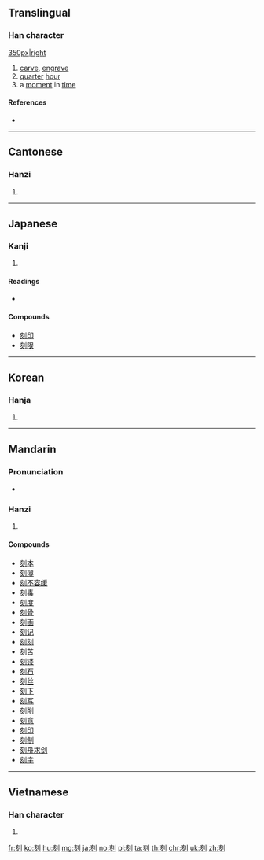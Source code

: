 ==Translingual==

===Han character===
[[image:刻-bw.png|350px|right]]
{{Han char|rn=18|rad=刀|as=06|sn=8|four=02800|canj=YOLN|ids=⿰亥刂}}

# [[carve]], [[engrave]]
# [[quarter]] [[hour]]
# a [[moment]] in [[time]]

====References====
* {{Han ref|kx=0139.140|dkj=01970|dj=0316.050|hdz=10337.020|uh=523B|ud=21051|bh=A8E8|bd=43240}}

----

==Cantonese==

===Hanzi===
{{yue-hanzi|jyut=[[hak1]], [[haak1]]|y=hak1, haak1}}

# {{defn|lang=yue|sort=刀06}}

----

==Japanese==

===Kanji===
{{ja-kanji|grade=6|rs=刀06}}

# {{defn|lang=ja|sort=刀06}}

====Readings====
* {{ja-readings|on=[[こく]] (koku)|kun=[[きざむ]] (kizamu), [[きざみ]] (kizami), [[とき]] (toki)}}

====Compounds====
* [[刻印]]
* [[刻限]]

----

==Korean==

===Hanja===
{{ko-hanja|hangeul=각|rv=gak|mr=kak}}

# {{defn|lang=ko|sort=刀06}}

----

==Mandarin==

===Pronunciation===
* {{audio|zh-kè.ogg|audio|lang=cmn}}

===Hanzi===
{{cmn-hanzi|pin=[[kè]] ([[ke4]]), [[qì]] ([[qi4]])|wg=k'o<sup>4</sup>, ch'i<sup>4</sup>}}

# {{defn|lang=cmn|sort=刀06}}

====Compounds====
* [[刻本]]
* [[刻薄]]
* [[刻不容缓]]
* [[刻毒]]
* [[刻度]]
* [[刻骨]]
* [[刻画]]
* [[刻记]]
* [[刻刻]]
* [[刻苦]]
* [[刻镂]]
* [[刻石]]
* [[刻丝]]
* [[刻下]]
* [[刻写]]
* [[刻削]]
* [[刻意]]
* [[刻印]]
* [[刻制]]
* [[刻舟求剑]]
* [[刻字]]

----

==Vietnamese==

===Han character===
{{vi-hantu|[[khắc]], [[gắt]], [[khắt]], [[khấc]], [[lắc]]|rs=刀06}}

# {{defn|lang=vi|sort=刀06}}

[[fr:刻]]
[[ko:刻]]
[[hu:刻]]
[[mg:刻]]
[[ja:刻]]
[[no:刻]]
[[pl:刻]]
[[ta:刻]]
[[th:刻]]
[[chr:刻]]
[[uk:刻]]
[[zh:刻]]
